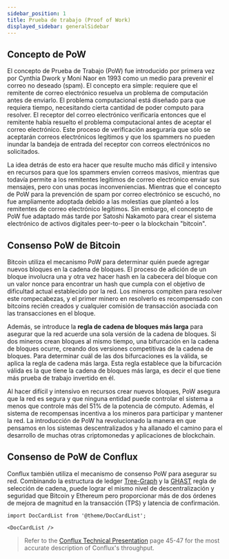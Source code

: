 ```yaml
---
sidebar_position: 1
title: Prueba de trabajo (Proof of Work)
displayed_sidebar: generalSidebar
---
```


## Concepto de PoW

El concepto de Prueba de Trabajo (PoW) fue introducido por primera vez por Cynthia Dwork y Moni Naor en 1993 como un medio para prevenir el correo no deseado (spam). El concepto era simple: requiere que el remitente de correo electrónico resuelva un problema de computación antes de enviarlo. El problema computacional está diseñado para que requiera tiempo, necesitando cierta cantidad de poder computo para resolver.  El receptor del correo electrónico verificaría entonces que el remitente había resuelto el problema computacional antes de aceptar el correo electrónico. Este proceso de verificación aseguraría que sólo se aceptarán correos electrónicos legítimos y que los spammers no pueden inundar la bandeja de entrada del receptor con correos electrónicos no solicitados.

La idea detrás de esto era hacer que resulte mucho más difícil y intensivo en recursos para que los spammers envíen correos masivos, mientras que todavía permite a los remitentes legítimos de correo electrónico enviar sus mensajes, pero con unas pocas inconveniencias. Mientras que el concepto de PoW para la prevención de spam por correo electrónico se escuchó, no fue ampliamente adoptada debido a las molestias que planteó a los remitentes de correo electrónico legítimos. Sin embargo, el concepto de PoW fue adaptado más tarde por Satoshi Nakamoto para crear el sistema electrónico de activos digitales peer-to-peer o la blockchain "bitcoin".

## Consenso PoW de Bitcoin

Bitcoin utiliza el mecanismo PoW para determinar quién puede agregar nuevos bloques en la cadena de bloques. El proceso de adición de un bloque involucra una y otra vez hacer hash en la cabecera del bloque con un valor nonce para encontrar un hash que cumpla con el objetivo de dificultad actual establecido por la red. Los mineros compiten para resolver este rompecabezas, y el primer minero en resolverlo es recompensado con bitcoins recién creados y cualquier comisión de transacción asociada con las transacciones en el bloque.

Además, se introduce la **regla de cadena de bloques más larga** para asegurar que la red acuerde una sola versión de la cadena de bloques. Si dos mineros crean bloques al mismo tiempo, una bifurcación en la cadena de bloques ocurre, creando dos versiones competitivas de la cadena de bloques. Para determinar cuál de las dos bifurcaciones es la válida, se aplica la regla de cadena más larga. Esta regla establece que la bifurcación válida es la que tiene la cadena de bloques más larga, es decir el que tiene más prueba de trabajo invertido en él.

Al hacer difícil y intensivo en recursos crear nuevos bloques, PoW asegura que la red es segura y que ninguna entidad puede controlar el sistema a menos que controle más del 51% de la potencia de cómputo. Además, el sistema de recompensas incentiva a los mineros para participar y mantener la red. La introducción de PoW ha revolucionado la manera en que pensamos en los sistemas descentralizados y ha allanado el camino para el desarrollo de muchas otras criptomonedas y aplicaciones de blockchain.

## Consenso de PoW de Conflux

Conflux también utiliza el mecanismo de consenso PoW para asegurar su red. Combinando la estructura de ledger [Tree-Graph](https://arxiv.org/pdf/1805.03870.pdf) y la [GHAST](https://confluxnetwork.medium.com/conflux-research-group-ghast-mechanism-adaptive-weight-ghast-explained-part-1-ffe8224a7282) regla de selección de cadena, puede lograr el mismo nivel de descentralización y seguridad que Bitcoin y Ethereum pero proporcionar más de dos órdenes de mejora de magnitud en la transacción (TPS) y latencia de confirmación. 

```mdx-code-block
import DocCardList from '@theme/DocCardList';

<DocCardList />
```

> Refer to the [Conflux Technical Presentation](https://confluxnetwork.org/files/Conflux_Technical_Presentation_20200309.pdf) page 45-47 for the most accurate description of Conflux's throughput.
